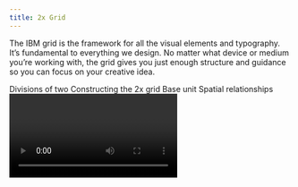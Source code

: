 ```yaml
---
title: 2x Grid
---
```



<PageDescription>

The IBM grid is the framework for all the visual elements and typography. It’s
fundamental to everything we design. No matter what device or medium you’re
working with, the grid gives you just enough structure and guidance so you can
focus on your creative idea.

</PageDescription>

<AnchorLinks>
  <AnchorLink>Divisions of two</AnchorLink>
  <AnchorLink>Constructing the 2x grid</AnchorLink>
  <AnchorLink>Base unit</AnchorLink>
  <AnchorLink>Spatial relationships</AnchorLink>
</AnchorLinks>

<Video vimeoId="337387156" />

## Resources

<Row className="resource-card-group">
<Column colMd={4} colLg={4} noGutterSm>
    <ResourceCard
      subTitle="2x Grid in UI"
      aspectRatio="2:1"
      href="/elements/2x-grid-ui"
      actionIcon="arrowRight"
      >

![](/images/bee.svg)

  </ResourceCard>
</Column>
<Column colMd={4} colLg={4} noGutterSm>
    <ResourceCard
      subTitle="2x Grid for events"
      aspectRatio="2:1"
      disabled
      >

![](/images/bee.svg)

  </ResourceCard>
</Column>
</Row>

## Divisions of two

At the core of the 2x Grid concept is the idea of divisions of two. This can be applied to most surfaces, 3-D objects, and architecture as a means to divide space into a helpful grid system. Dividing your space into 2, 4, 8, 16, 32, or 64 columns gives you the basis of the system with the purpose of helping you make decisions and organize your content.

<Video
  poster="/images/divisions-of-two.jpg"
  src="/videos/divisions-of-two.mp4"
/>

<Row>
<Column colMd={4} colLg={8}>

![alt](images/grid-ex-watson-chatbot.png)

</Column>
<Column colMd={2} colLg={4}>

![alt](images/grid-ex-business-card.png)

</Column>
<Column colMd={2} colLg={4}>

![alt](images/Cloud-Grid-HighPerformance.jpg)

</Column>
<Column colMd={2} colLg={4}>

![alt](images/IconGrid.gif)

</Column>
<Column colMd={2} colLg={4}>

![alt](images/grid-ex-sadek-bazaraa.jpg)

</Column>
<Column colMd={2} colLg={4}>

![alt](images/grid-ex-street-rain.jpg)

</Column>
<Column colMd={4} colLg={8}>

![alt](images/grid-ex-think-schedule.png)

</Column>
<Column colMd={2} colLg={4}>

![alt](images/grid-ex-tote-bag.jpg)

</Column>
<Column colMd={2} colLg={4}>

![alt](images/WatsonCloud.gif)

</Column>
<Column colMd={2} colLg={4}>

![alt](images/grid-ex-water-thing.png)

</Column>
</Row>

## Constructing the 2x grid

Each application of the grid can require a different grid structure. When constructing the grid, keep in mind these different types of grids and choose which one best serves your need.

<Row>
<Column colMd={2} colLg={4}>

![alt](images/grid-ex-2x-grid-1.svg)

<Caption>No margin or gutter</Caption>

</Column>
<Column colMd={2} colLg={4}>

![alt](images/grid-ex-2x-grid-2.svg)

<Caption>Margin with no gutter</Caption>

</Column>
<Column colMd={2} colLg={4}>

![alt](images/grid-ex-2x-grid-3.svg)

<Caption>Margin and gutter</Caption>

</Column>
</Row>

### Margins

Add margins to your canvas when you need separation of content from the canvas boundaries. In some cases, margins are specified by the production method.

<Video src="/videos/margins.mp4" poster="/images/margins.jpg" />

<Row>
<Column colMd={4} colLg={6}>

![alt](images/grid-ex-2x-grid-with-margins.png)

<Caption>2x Grid constructed with margins</Caption>

</Column>
<Column colMd={4} colLg={6}>

![alt](images/EventGridExample_v2.png)

<Caption>2x Grid without margins</Caption>

</Column>
</Row>

### Columns and rows

Within the grid, columns and rows are especially important — they give layouts their structure. You can choose between 1, 2, 4, 8, and 16 divisions. Stick to your choice throughout your design to maintain structure.

<Video
  src="/videos/columns-and-rows.mp4"
  poster="/images/columns-and-rows.jpg"
/>

![alt](images/grid-ex-security-lg.png)

<Caption>Columns only</Caption>

<Row>
<Column colMd={4} colLg={6}>

![alt](images/RowsGridExample_v2.png)

<Caption>Rows only</Caption>

</Column>
<Column colMd={4} colLg={6}>

![alt](images/grid-ex-columns-and-rows.png)

<Caption>Columns and rows</Caption>

</Column>
</Row>

<Row>
<Column colMd={4} colLg={4}>
<DoDontExample type="do" caption="Always divide the live area to ensure equal column and row widths.">

![](images/divide-right.svg)

</DoDontExample>
</Column>
<Column colMd={4} colLg={4}>
<DoDontExample type="dont" caption="Never divide from the canvas boundary when using a margin.">

![](images/divide-wrong.svg)

</DoDontExample>
</Column>
</Row>

### Gutters

Add gutters to columns and rows when additional space is needed to separate content. When using gutters, always align type to the gutters rather than the canvas divisions. Columns and rows must always remain equal.

<Video src="/videos/gutters.mp4" poster="/images/gutters.jpg" />

<Row>
<Column colMd={4} colLg={6}>

![alt](images/grid-ex-with-gutters.png)

<Caption>With gutters</Caption>

</Column>
<Column colMd={4} colLg={6}>

![alt](images/grid-ex-without-gutters.png)

<Caption>Without gutters</Caption>

</Column>
</Row>

<Row>
<Column colMd={4} colLg={4}>
<DoDontExample type="do" caption="Distribute gutters evenly to achieve equal columns and rows.">

![](images/gutters-right.svg)

</DoDontExample>
</Column>
<Column colMd={4} colLg={4}>
<DoDontExample type="dont" caption="Don’t add gutter to the canvas divisions without redistributing.">

![](images/gutters-wrong.svg)

</DoDontExample>
</Column>
</Row>

## Base unit

If the 2x grid gives your designs structure, base units give them precision. Using a base unit will establish relationships between your grid proportions, typography, dimensions of shapes, and space between elements. You can choose either the mini unit or a baseline unit to build your grid and spatial relationships.

<Video src="/videos/base-unit.mp4" poster="/images/base-unit.jpg" />

### The mini unit

The mini unit can vary in size depending on the media. When choosing an appropriate unit for your application, consider the viewing distance. Each mini unit in the scale below has a type scale pairing and was determined by legibility over distance.

![Mini unit scale](images/MiniUnitScale-01.svg)

Mini unit sizes based on viewing distance:

| View distance | Mini unit | Media                             | Minimum Type Size (caption) |
| ------------- | --------- | --------------------------------- | --------------------------- |
| 0–0.5m        | 2mm       | Handheld print                    | 6pt                         |
| 0.5–1m        | 4mm       | Print viewed within arm’s reach   | 12pt                        |
| 1–2m          | 8mm       | Posters and small signage         | 24pt                        |
| 2–4m          | 16mm      | Human-scale print                 | 48pt                        |
| 4–8m          | 32mm      | Print viewed from across a room   | 96pt                        |
| 8–16m         | 64mm      | Print viewed from across a street | 192pt                       |

<Row>
<Column colMd={2} colLg={4}>

![alt](images/mini-unit-2mm.svg)

<Caption>Handheld card—2mm mini unit</Caption>

</Column>
<Column colMd={2} colLg={4}>

![alt](images/StandingBanner-01.svg)

<Caption>Standing banner—16mm mini unit</Caption>

</Column>
<Column colMd={2} colLg={4}>

![alt](images/mini-unit-256mm.svg)

<Caption>Billboard—256mm mini unit</Caption>

</Column>
</Row>

![alt](images/mini-unit-all.svg)

<Caption>
  Grids above viewed at intended distance—all mini units have the same apparent
  size.
</Caption>

#### Mini unit for product and web

The 8px mini unit guides everything in both software product and web environments, from the construction of the grid to all the elements that live within it.

<Row className="resource-card-group">
<Column colMd={4} colLg={4} noGutterSm>
    <ResourceCard
      subTitle="2x Grid in UI: The mini unit"
      aspectRatio="2:1"
      href="/elements/2x-grid-ui#mini-unit"
      actionIcon="arrowRight"
      >

![](/images/bee.svg)

  </ResourceCard>
</Column>
<Column colMd={4} colLg={4} noGutterSm>
    <ResourceCard
      subTitle="IBM digital media templates"
      aspectRatio="2:1"
      disabled
      ></ResourceCard>
</Column>
</Row>

### Baseline unit

For advanced typographic layouts, consider creating a base unit from the leading of your document. You can use the leading size or a fraction of it to determine the baseline unit. Although this method requires finer tuning of margins, gutters, and type specs, it can help establish vertical rhythm and typographic harmony throughout your design.

The baseline unit can be used to construct all of the grid proportions, or you can take a hybrid approach by using the mini unit to create your grid and a baseline grid to guide your content.

<Row>
<Column colMd={4} colLg={6}>

![alt](images/BaselineGrid-01.svg)

<Caption>Baseline unit grid</Caption>

</Column>
<Column colMd={4} colLg={6}>

![alt](images/HybridGrid-01.svg)

<Caption>Hybrid mini unit grid with baseline</Caption>

</Column>
</Row>

<Row className="resource-card-group">
<Column colMd={4} colLg={4} noGutterSm>
    <ResourceCard
      subTitle="IBM type scale"
      aspectRatio="2:1"
      href="/elements/type-specs-ui/#scales"
      actionIcon="arrowRight"
      >

![](/images/bee.svg)

  </ResourceCard>
</Column>
<Column colMd={4} colLg={4} noGutterSm>
    <ResourceCard
      subTitle="Thinking with type: baseline grid"
      aspectRatio="2:1"
      href="http://thinkingwithtype.com/grid/#baseline-grid"
      ></ResourceCard>
</Column>
</Row>
<Row className="resource-card-group">
<Column colMd={4} colLg={4} noGutterSm>
    <ResourceCard
      subTitle="Grid systems in graphic design"
      aspectRatio="2:1"
      href="https://www.amazon.com/Grid-Systems-Graphic-Design-Communication/dp/3721201450"
      ></ResourceCard>
</Column>
</Row>

## Spatial relationships

All spacing between elements can be defined by the base unit. Use the following multiples of your base unit to construct your layout: 1x, 2x, 3x, 4x, 6x, 8x, 10x, 12x. Consistent and replicated use of spacing ensures spatial rhythm between all content.

![alt](images/Desktop_SpatialRelationships.svg)

<Row>
<Column colMd={4} colLg={6}>

![alt](images/StandingBannerExample_v2.png)

<Caption>Standing Banner (mini unit)</Caption>

</Column>
<Column colMd={4} colLg={6}>

![alt](images/StationeryExample_v2.png)

<Caption>IBM Letterhead (baseline unit)</Caption>

</Column>
</Row>

### Aspect relationships

Use common aspect ratios, such as 16:9, 4:3, 3:2, 2:1, and 1:1 for images and containers. Always measure the width to the columns; the height is determined by it.

<Video src="/videos/aspect-ratios.mp4" poster="/images/aspect-ratios.jpg" />
